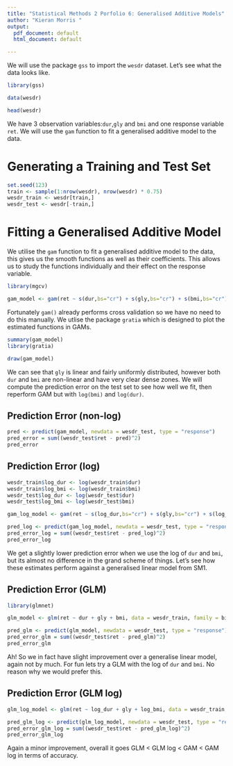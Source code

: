 ```yaml
---
title: "Statistical Methods 2 Porfolio 6: Generalised Additive Models"
author: "Kieran Morris "
output:
  pdf_document: default
  html_document: default

---
```



We will use the package `gss` to import the `wesdr` dataset. Let's see what the data looks like. 

```r
library(gss)

data(wesdr)

head(wesdr)
```

We have 3 observation variables:`dur`,`gly` and `bmi` and one response variable `ret`. We will use the `gam` function to fit a generalised additive model to the data.

# Generating a Training and Test Set

```r
set.seed(123)
train <- sample(1:nrow(wesdr), nrow(wesdr) * 0.75)
wesdr_train <- wesdr[train,]
wesdr_test <- wesdr[-train,]


```


# Fitting a Generalised Additive Model

We utilise the `gam` function to fit a generalised additive model to the data, this gives us the smooth functions as well as their coefficients. This allows us to study the functions individually and their effect on the response variable.

```r
library(mgcv)

gam_model <- gam(ret ~ s(dur,bs="cr") + s(gly,bs="cr") + s(bmi,bs="cr"), data = wesdr_train, family = binomial)

```

Fortunately `gam()` already performs cross validation so we have no need to do this manually. We utlise the package `gratia` which is designed to plot the estimated functions in GAMs.

```r
summary(gam_model)
library(gratia)

draw(gam_model)

```

We can see that `gly` is linear and fairly uniformly distributed, however both `dur` and `bmi` are non-linear and have very clear dense zones. We will compute the prediction error on the test set to see how well we fit, then reperform GAM but with `log(bmi)` and `log(dur)`.

## Prediction Error (non-log)

```r
pred <- predict(gam_model, newdata = wesdr_test, type = "response")
pred_error = sum((wesdr_test$ret - pred)^2)
pred_error
```

## Prediction Error (log)

```r
wesdr_train$log_dur <- log(wesdr_train$dur)
wesdr_train$log_bmi <- log(wesdr_train$bmi)
wesdr_test$log_dur <- log(wesdr_test$dur)
wesdr_test$log_bmi <- log(wesdr_test$bmi)

gam_log_model <- gam(ret ~ s(log_dur,bs="cr") + s(gly,bs="cr") + s(log_bmi,bs="cr"), data = wesdr_train, family = binomial)

pred_log <- predict(gam_log_model, newdata = wesdr_test, type = "response")
pred_error_log = sum((wesdr_test$ret - pred_log)^2)
pred_error_log
```

We get a slightly lower prediction error when we use the log of `dur` and `bmi`, but its almost no difference in the grand scheme of things. Let's see how these estimates perform against a generalised linear model from SM1.

## Prediction Error (GLM)

```r
library(glmnet)

glm_model <- glm(ret ~ dur + gly + bmi, data = wesdr_train, family = binomial)

pred_glm <- predict(glm_model, newdata = wesdr_test, type = "response")
pred_error_glm = sum((wesdr_test$ret - pred_glm)^2)
pred_error_glm
```

Ah! So we in fact have slight improvement over a generalise linear model, again not by much. For fun lets try a GLM with the log of `dur` and `bmi`. No reason why we would prefer this.

## Prediction Error (GLM log)

```r
glm_log_model <- glm(ret ~ log_dur + gly + log_bmi, data = wesdr_train, family = binomial)

pred_glm_log <- predict(glm_log_model, newdata = wesdr_test, type = "response")
pred_error_glm_log = sum((wesdr_test$ret - pred_glm_log)^2)
pred_error_glm_log
```

Again a minor improvement, overall it goes GLM < GLM log < GAM < GAM log in terms of accuracy.